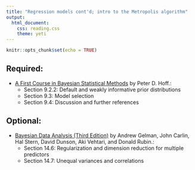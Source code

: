 ```yaml
---
title: "Regression models cont'd; intro to the Metropolis algorithm"
output: 
  html_document:
    css: reading.css
    theme: yeti
---
```


```r
knitr::opts_chunk$set(echo = TRUE)
```


## Required:

- [A First Course in Bayesian Statistical Methods](https://www.amazon.com/Bayesian-Statistical-Methods-Springer-Statistics/dp/0387922997) by Peter D. Hoff.:
    + Section 9.2.2: Default and weakly informative prior distributions
    + Section 9.3: Model selection
    + Section 9.4: Discussion and further references
    

## Optional:

- [Bayesian Data Analysis (Third Edition)](http://www.amazon.com/Bayesian-Analysis-Chapman-Statistical-Science/dp/1439840954/) by Andrew Gelman, John Carlin, Hal Stern, David Dunson, Aki Vehtari, and Donald Rubin.:
    + Section 14.6: Regularization and dimension reduction for multiple predictors
    + Section 14.7: Unequal variances and correlations
    
    
